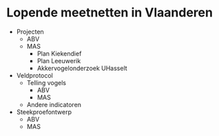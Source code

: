 # Lopende meetnetten in Vlaanderen {#lopende-meetnetten}

-   Projecten
    -   ABV
    -   MAS
        -   Plan Kiekendief
        -   Plan Leeuwerik
        -   Akkervogelonderzoek UHasselt
-   Veldprotocol
    -   Telling vogels
        -   ABV
        -   MAS
    -   Andere indicatoren
-   Steekproefontwerp
    -   ABV
    -   MAS
